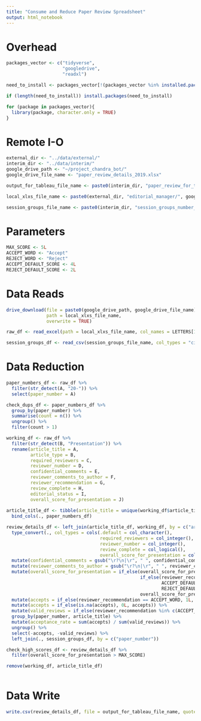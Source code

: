 ```yaml
---
title: "Consume and Reduce Paper Review Spreadsheet"
output: html_notebook
---
```


# Overhead
```r
packages_vector <- c("tidyverse",
                     "googledrive",
                     "readxl")

need_to_install <- packages_vector[!(packages_vector %in% installed.packages()[,"Package"])]

if (length(need_to_install)) install.packages(need_to_install)

for (package in packages_vector){
  library(package, character.only = TRUE)
}

```

# Remote I-O
```r
external_dir <- "../data/external/"
interim_dir <- "../data/interim/"
google_drive_path <- "~/project_chandra_bot/"
google_drive_file_name <- "paper_review_details_2019.xlsx"

output_for_tableau_file_name <- paste0(interim_dir, "paper_review_for_tableau.csv")

local_xlxs_file_name <- paste0(external_dir, "editorial_manager/", google_drive_file_name)

session_groups_file_name <- paste0(interim_dir, "session_groups_number_2.csv")

```

# Parameters
```r
MAX_SCORE <- 5L
ACCEPT_WORD <- "Accept"
REJECT_WORD <- "Reject"
ACCEPT_DEFAULT_SCORE <- 4L
REJECT_DEFAULT_SCORE <- 2L
```


# Data Reads
```r
drive_download(file = paste0(google_drive_path, google_drive_file_name),
               path = local_xlxs_file_name,
               overwrite = TRUE)

raw_df <- read_excel(path = local_xlxs_file_name, col_names = LETTERS[1:10])

session_groups_df <- read_csv(session_groups_file_name, col_types = "cic")

```

# Data Reduction
```r
paper_numbers_df <- raw_df %>%
  filter(str_detect(A, "20-")) %>%
  select(paper_number = A)

check_dups_df <- paper_numbers_df %>%
  group_by(paper_number) %>%
  summarise(count = n()) %>%
  ungroup() %>%
  filter(count > 1)

working_df <- raw_df %>%
  filter(str_detect(B, "Presentation")) %>%
  rename(article_title = A,
         article_type = B,
         required_reviewers = C,
         reviewer_number = D,
         confidential_comments = E,
         reviewer_comments_to_author = F,
         reviewer_recommendation = G,
         review_complete = H,
         editorial_status = I,
         overall_score_for_presentation = J)
  
article_title_df <- tibble(article_title = unique(working_df$article_title)) %>%
  bind_cols(., paper_numbers_df)

review_details_df <- left_join(article_title_df, working_df, by = c("article_title")) %>%
  type_convert(., col_types = cols(.default = col_character(),
                                   required_reviewers = col_integer(),
                                   reviewer_number = col_integer(),
                                   review_complete = col_logical(),
                                   overall_score_for_presentation = col_integer())) %>%
  mutate(confidential_comments = gsub("\r?\n|\r", " ", confidential_comments)) %>%
  mutate(reviewer_comments_to_author = gsub("\r?\n|\r", " ", reviewer_comments_to_author)) %>%
  mutate(overall_score_for_presentation = if_else(overall_score_for_presentation > MAX_SCORE,
                                                  if_else(reviewer_recommendation == ACCEPT_WORD, 
                                                          ACCEPT_DEFAULT_SCORE, 
                                                          REJECT_DEFAULT_SCORE),
                                                  overall_score_for_presentation)) %>%
  mutate(accepts = if_else(reviewer_recommendation == ACCEPT_WORD, 1L, 0L)) %>%
  mutate(accepts = if_else(is.na(accepts), 0L, accepts)) %>%
  mutate(valid_reviews = if_else(reviewer_recommendation %in% c(ACCEPT_WORD, REJECT_WORD), 1L, 0L)) %>%
  group_by(paper_number, article_title) %>%
  mutate(acceptance_rate = sum(accepts) / sum(valid_reviews)) %>%
  ungroup() %>%
  select(-accepts, -valid_reviews) %>%
  left_join(., session_groups_df, by = c("paper_number"))

check_high_scores_df <- review_details_df %>%
  filter(overall_score_for_presentation > MAX_SCORE)

remove(working_df, article_title_df)
  

```

# Data Write
```r
write.csv(review_details_df, file = output_for_tableau_file_name, quote = TRUE, row.names = FALSE)
```

